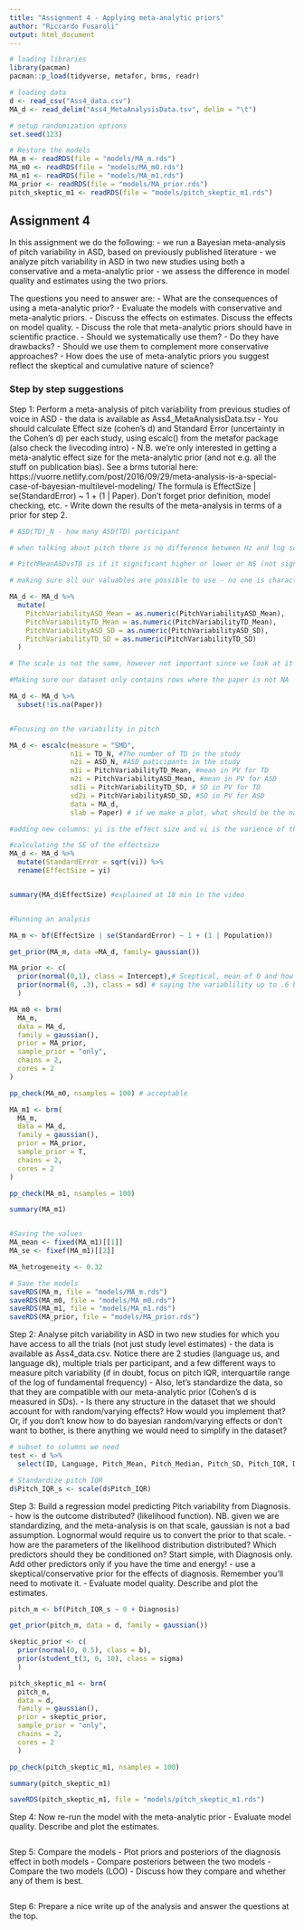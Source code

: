 ```yaml
---
title: "Assignment 4 - Applying meta-analytic priors"
author: "Riccardo Fusaroli"
output: html_document
---
```


``` r

# loading libraries
library(pacman)
pacman::p_load(tidyverse, metafor, brms, readr)

# loading data
d <- read_csv("Ass4_data.csv")
MA_d <- read_delim("Ass4_MetaAnalysisData.tsv", delim = "\t")

# setup randomization options
set.seed(123)

# Restore the models
MA_m <- readRDS(file = "models/MA_m.rds")
MA_m0 <- readRDS(file = "models/MA_m0.rds")
MA_m1 <- readRDS(file = "models/MA_m1.rds")
MA_prior <- readRDS(file = "models/MA_prior.rds")
pitch_skeptic_m1 <- readRDS(file = "models/pitch_skeptic_m1.rds")

```


## Assignment 4

In this assignment we do the following:
  - we run a Bayesian meta-analysis of pitch variability in ASD, based on previously published literature
  - we analyze pitch variability in ASD in two new studies using both a conservative and a meta-analytic prior
  - we assess the difference in model quality and estimates using the two priors.

The questions you need to answer are:
  - What are the consequences of using a meta-analytic prior?
  - Evaluate the models with conservative and meta-analytic priors.
  - Discuss the effects on estimates. Discuss the effects on model quality.
  - Discuss the role that meta-analytic priors should have in scientific practice.
  - Should we systematically use them?
  - Do they have drawbacks?
  - Should we use them to complement more conservative approaches?
  - How does the use of meta-analytic priors you suggest reflect the skeptical and cumulative nature of science?



### Step by step suggestions

Step 1: Perform a meta-analysis of pitch variability from previous studies of voice in ASD
  - the data is available as Ass4_MetaAnalysisData.tsv
  - You should calculate Effect size (cohen's d) and Standard Error (uncertainty in the Cohen's d) per each study, using escalc() from the metafor package (also check the livecoding intro)
  - N.B. we're only interested in getting a meta-analytic effect size for the meta-analytic prior (and not e.g. all the stuff on publication bias). See a brms tutorial here:
    https://vuorre.netlify.com/post/2016/09/29/meta-analysis-is-a-special-case-of-bayesian-multilevel-modeling/ The formula is EffectSize | se(StandardError) ~ 1 + (1 | Paper). Don't forget prior definition, model checking, etc.
    - Write down the results of the meta-analysis in terms of a prior for step 2.

```r

# ASD(TD)_N - how many ASD(TD) participant

# when talking about pitch there is no difference between Hz and log scale

# PitchMeanASDvsTD is if it significant higher or lower or NS (not significant)

# making sure all our valuables are possible to use - no one is characters by accident 

MA_d <- MA_d %>%
  mutate(
    PitchVariabilityASD_Mean = as.numeric(PitchVariabilityASD_Mean),
    PitchVariabilityTD_Mean = as.numeric(PitchVariabilityTD_Mean),
    PitchVariabilityASD_SD = as.numeric(PitchVariabilityASD_SD),
    PitchVariabilityTD_SD = as.numeric(PitchVariabilityTD_SD)
  )

# The scale is not the same, however not important since we look at it within studies   some are Hz some are SD

#Making sure our dataset only contains rows where the paper is not NA 

MA_d <- MA_d %>%
  subset(!is.na(Paper))


#Focusing on the variability in pitch

MA_d <- escalc(measure = "SMD",
               n1i = TD_N, #The number of TD in the study
               n2i = ASD_N, #ASD paticipants in the study 
               m1i = PitchVariabilityTD_Mean, #mean in PV for TD
               m2i = PitchVariabilityASD_Mean, #mean in PV for ASD
               sd1i = PitchVariabilityTD_SD, # SD in PV for TD
               sd2i = PitchVariabilityASD_SD, #SD in PV for ASD 
               data = MA_d,
               slab = Paper) # if we make a plot, what should be the name 

#adding new columns: yi is the effect size and vi is the varience of the effectsize

#calculating the SE of the effectsize
MA_d <- MA_d %>% 
  mutate(StandardError = sqrt(vi)) %>% 
  rename(EffectSize = yi)


summary(MA_d$EffectSize) #explained at 18 min in the video


#Running an analysis 

MA_m <- bf(EffectSize | se(StandardError) ~ 1 + (1 | Population))

get_prior(MA_m, data =MA_d, family= gaussian())

MA_prior <- c(
  prior(normal(0,1), class = Intercept),# Sceptical, mean of 0 and how sceptical are we with the mean being 0
  prior(normal(0, .3), class = sd) # saying the variablility up to .6 but we expect it to be more likely to be smaller then that 
  )

MA_m0 <- brm(
  MA_m,
  data = MA_d,
  family = gaussian(),
  prior = MA_prior,
  sample_prior = "only",
  chains = 2,
  cores = 2
)

pp_check(MA_m0, nsamples = 100) # acceptable

MA_m1 <- brm(
  MA_m,
  data = MA_d,
  family = gaussian(),
  prior = MA_prior,
  sample_prior = T,
  chains = 2,
  cores = 2
)

pp_check(MA_m1, nsamples = 100)

summary(MA_m1)


#Saving the values
MA_mean <- fixed(MA_m1)[[1]]
MA_se <- fixef(MA_m1)[[2]]

MA_hetrogeneity <- 0.32

# Save the models
saveRDS(MA_m, file = "models/MA_m.rds")
saveRDS(MA_m0, file = "models/MA_m0.rds")
saveRDS(MA_m1, file = "models/MA_m1.rds")
saveRDS(MA_prior, file = "models/MA_prior.rds")

```


Step 2: Analyse pitch variability in ASD in two new studies for which you have access to all the trials (not just study level estimates)
  - the data is available as Ass4_data.csv. Notice there are 2 studies (language us, and language dk), multiple trials per participant, and a few different ways to measure pitch variability (if in doubt, focus on pitch IQR, interquartile range of the log of fundamental frequency)
  - Also, let's standardize the data, so that they are compatible with our meta-analytic prior (Cohen's d is measured in SDs).
  - Is there any structure in the dataset that we should account for with random/varying effects? How would you implement that? Or, if you don't know how to do bayesian random/varying effects or don't want to bother, is there anything we would need to simplify in the dataset?

``` r

# subset to columns we need
test <- d %>% 
  select(ID, Language, Pitch_Mean, Pitch_Median, Pitch_SD, Pitch_IQR, Diagnosis)

# Standardize pitch IQR
d$Pitch_IQR_s <- scale(d$Pitch_IQR)

```


Step 3: Build a regression model predicting Pitch variability from Diagnosis.
  - how is the outcome distributed? (likelihood function). NB. given we are standardizing, and the meta-analysis is on that scale, gaussian is not a bad assumption. Lognormal would require us to convert the prior to that scale.
  - how are the parameters of the likelihood distribution distributed? Which predictors should they be conditioned on? Start simple, with Diagnosis only. Add other predictors only if you have the time and energy!
  - use a skeptical/conservative prior for the effects of diagnosis. Remember you'll need to motivate it.
  - Evaluate model quality. Describe and plot the estimates. 

``` r

pitch_m <- bf(Pitch_IQR_s ~ 0 + Diagnosis)

get_prior(pitch_m, data = d, family = gaussian())

skeptic_prior <- c(
  prior(normal(0, 0.5), class = b),
  prior(student_t(3, 0, 10), class = sigma)
  )

pitch_skeptic_m1 <- brm(
  pitch_m,
  data = d,
  family = gaussian(),
  prior = skeptic_prior,
  sample_prior = "only",
  chains = 2,
  cores = 2
  )

pp_check(pitch_skeptic_m1, nsamples = 100)

summary(pitch_skeptic_m1)

saveRDS(pitch_skeptic_m1, file = "models/pitch_skeptic_m1.rds")

```


Step 4: Now re-run the model with the meta-analytic prior
  - Evaluate model quality. Describe and plot the estimates. 


``` r

```

Step 5: Compare the models
  - Plot priors and posteriors of the diagnosis effect in both models
  - Compare posteriors between the two models
  - Compare the two models (LOO)
  - Discuss how they compare and whether any of them is best.


``` r

```

Step 6: Prepare a nice write up of the analysis and answer the questions at the top.









